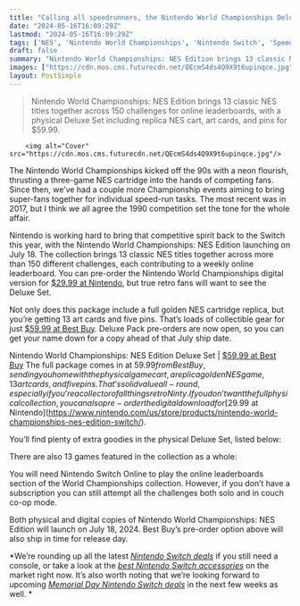 ```yaml
---
title: "Calling all speedrunners, the Nintendo World Championships Deluxe Pack is now available to pre-order"
date: "2024-05-16T16:09:29Z"
lastmod: "2024-05-16T16:09:29Z"
tags: ['NES', 'Nintendo World Championships', 'Nintendo Switch', 'Speedrunning']
draft: false
summary: "Nintendo World Championships: NES Edition brings 13 classic NES titles together across 150 challenges for online leaderboards, with a physical Deluxe Set including replica NES cart, art cards, and pins for $59.99."
images: ["https://cdn.mos.cms.futurecdn.net/QEcmS4ds4Q9X9t6upinqce.jpg"]
layout: PostSimple
---
```

> Nintendo World Championships: NES Edition brings 13 classic NES titles together across 150 challenges for online leaderboards, with a physical Deluxe Set including replica NES cart, art cards, and pins for $59.99.


        <img alt="Cover" src="https://cdn.mos.cms.futurecdn.net/QEcmS4ds4Q9X9t6upinqce.jpg"/>
        
The Nintendo World Championships kicked off the 90s with a neon flourish, thrusting a three-game NES cartridge into the hands of competing fans. Since then, we’ve had a couple more Championship events aiming to bring super-fans together for individual speed-run tasks. The most recent was in 2017, but I think we all agree the 1990 competition set the tone for the whole affair. 

Nintendo is working hard to bring that competitive spirit back to the Switch this year, with the Nintendo World Championships: NES Edition launching on July 18. The collection brings 13 classic NES titles together across more than 150 different challenges, each contributing to a weekly online leaderboard. You can pre-order the Nintendo World Championships digital version for [$29.99 at Nintendo](https://www.nintendo.com/us/store/products/nintendo-world-championships-nes-edition-switch/), but true retro fans will want to see the Deluxe Set. 

Not only does this package include a full golden NES cartridge replica, but you’re getting 13 art cards and five pins. That’s loads of collectible gear for just [$59.99 at Best Buy](https://shop-links.co/link?publisher_slug=future&exclusive=1&u1=grd-us-1386923578729993257&url=https%3A%2F%2Fwww.bestbuy.com%2Fsite%2Fnintendo-world-championships-nes-edition-deluxe-set-nintendo-switch-nintendo-switch-oled-model-nintendo-switch-lite%2F6583885.p&article_name=Calling%20all%20speedrunners%2C%20the%20Nintendo%20World%20Championships%20Deluxe%20Pack%20is%20now%20available%20to%20pre-order&article_url=https%3A%2F%2Fwww.gamesradar.com%2Fgames%2Fplatformer%2Fcalling-all-speedrunners-the-nintendo-world-championships-deluxe-pack-is-now-available-to-pre-order). Deluxe Pack pre-orders are now open, so you can get your name down for a copy ahead of that July ship date. 

Nintendo World Championships: NES Edition Deluxe Set | [$59.99 at Best Buy](https://shop-links.co/link?publisher_slug=future&exclusive=1&u1=grd-us-1007543043061580139&url=https%3A%2F%2Fwww.bestbuy.com%2Fsite%2Fnintendo-world-championships-nes-edition-deluxe-set-nintendo-switch-nintendo-switch-oled-model-nintendo-switch-lite%2F6583885.p&article_name=Calling%20all%20speedrunners%2C%20the%20Nintendo%20World%20Championships%20Deluxe%20Pack%20is%20now%20available%20to%20pre-order&article_url=https%3A%2F%2Fwww.gamesradar.com%2Fgames%2Fplatformer%2Fcalling-all-speedrunners-the-nintendo-world-championships-deluxe-pack-is-now-available-to-pre-order%2F%2Fgames%2Fplatformer%2Fcalling-all-speedrunners-the-nintendo-world-championships-deluxe-pack-is-now-available-to-pre-order)
The full package comes in at $59.99 from Best Buy, sending you home with the physical game cart, a replica golden NES game, 13 art cards, and five pins. That’s solid value all-round, especially if you’re a collector of all things retro Ninty. If you don’t want the full physical collection, you can also pre-order the digital download for [$29.99 at Nintendo](https://www.nintendo.com/us/store/products/nintendo-world-championships-nes-edition-switch/).  


You’ll find plenty of extra goodies in the physical Deluxe Set, listed below: 

There are also 13 games featured in the collection as a whole: 

You will need Nintendo Switch Online to play the online leaderboards section of the World Championships collection. However, if you don’t have a subscription you can still attempt all the challenges both solo and in couch co-op mode.  

Both physical and digital copies of Nintendo World Championships: NES Edition will launch on July 18, 2024. Best Buy’s pre-order option above will also ship in time for release day. 

*We’re rounding up all the latest *[Nintendo Switch deals](https://www.gamesradar.com/cheap-nintendo-switch-bundles-compared/)* if you still need a console, or take a look at the *[best Nintendo Switch accessories](https://www.gamesradar.com/best-nintendo-switch-accessories/)* on the market right now. It’s also worth noting that we’re looking forward to upcoming *[Memorial Day Nintendo Switch deals](https://www.gamesradar.com/memorial-day-nintendo-switch-deals-save-on-oled-lite-and-more/)* in the next few weeks as well. * 
        
